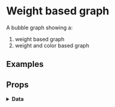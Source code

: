 

# Weight based graph

A bubble graph showing a:
1) weight based graph
2) weight and color based graph

## Examples
<WeightColorBasedGraphExample />

<WeightColorBasedGraphExample />

## Props
<PropsTable />

<details>
<summary style={{fontSize: 24 }}>
<b>Data</b>
</summary>

### Graph Config object
<GraphConfig />

### Data object
<DataObject />
<DataObject2 />
</details>
